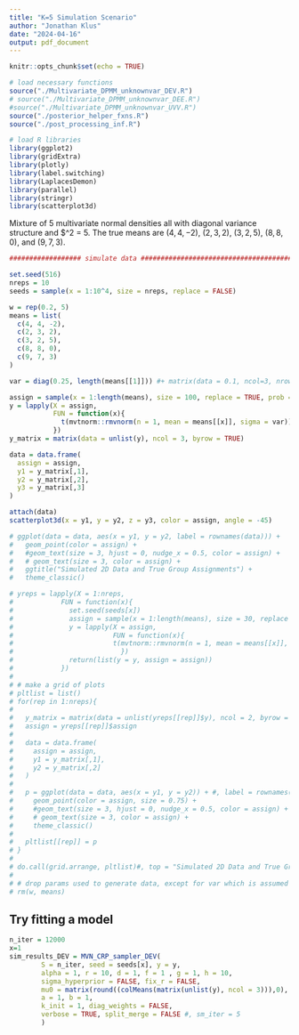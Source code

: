 ```yaml
---
title: "K=5 Simulation Scenario"
author: "Jonathan Klus"
date: "2024-04-16"
output: pdf_document
---
```


```r
knitr::opts_chunk$set(echo = TRUE)

# load necessary functions
source("./Multivariate_DPMM_unknownvar_DEV.R")
# source("./Multivariate_DPMM_unknownvar_DEE.R")
#source("./Multivariate_DPMM_unknownvar_UVV.R")
source("./posterior_helper_fxns.R")
source("./post_processing_inf.R")

# load R libraries
library(ggplot2)
library(gridExtra)
library(plotly)
library(label.switching)
library(LaplacesDemon)
library(parallel)
library(stringr)
library(scatterplot3d)
```

Mixture of 5 multivariate normal densities all with diagonal variance structure
and $\sigma^2 = 5. The true means are $(4, 4, -2)$, $(2, 3, 2)$, $(3, 2, 5)$, $(8, 8, 0)$, and $(9, 7, 3)$.

```r
################## simulate data ##############################################

set.seed(516)
nreps = 10
seeds = sample(x = 1:10^4, size = nreps, replace = FALSE)

w = rep(0.2, 5)
means = list(
  c(4, 4, -2),
  c(2, 3, 2),
  c(3, 2, 5),
  c(8, 8, 0),
  c(9, 7, 3)
)

var = diag(0.25, length(means[[1]])) #+ matrix(data = 0.1, ncol=3, nrow=3) - diag(0.1,3)

assign = sample(x = 1:length(means), size = 100, replace = TRUE, prob = w)
y = lapply(X = assign,
           FUN = function(x){
             t(mvtnorm::rmvnorm(n = 1, mean = means[[x]], sigma = var))
           })
y_matrix = matrix(data = unlist(y), ncol = 3, byrow = TRUE)

data = data.frame(
  assign = assign,
  y1 = y_matrix[,1],
  y2 = y_matrix[,2],
  y3 = y_matrix[,3]
)

attach(data)
scatterplot3d(x = y1, y = y2, z = y3, color = assign, angle = -45)

# ggplot(data = data, aes(x = y1, y = y2, label = rownames(data))) +
#   geom_point(color = assign) +
#   #geom_text(size = 3, hjust = 0, nudge_x = 0.5, color = assign) +
#   # geom_text(size = 3, color = assign) +
#   ggtitle("Simulated 2D Data and True Group Assignments") + 
#   theme_classic()

# yreps = lapply(X = 1:nreps, 
#            FUN = function(x){
#              set.seed(seeds[x])
#              assign = sample(x = 1:length(means), size = 30, replace = TRUE, prob = w)
#              y = lapply(X = assign,
#                         FUN = function(x){
#                         t(mvtnorm::rmvnorm(n = 1, mean = means[[x]], sigma = var))
#                           })
#              return(list(y = y, assign = assign))
#            })
# 
# # make a grid of plots
# pltlist = list()
# for(rep in 1:nreps){
# 
#   y_matrix = matrix(data = unlist(yreps[[rep]]$y), ncol = 2, byrow = TRUE)
#   assign = yreps[[rep]]$assign
# 
#   data = data.frame(
#     assign = assign,
#     y1 = y_matrix[,1],
#     y2 = y_matrix[,2]
#   )
# 
#   p = ggplot(data = data, aes(x = y1, y = y2)) + #, label = rownames(data))) +
#     geom_point(color = assign, size = 0.75) +
#     #geom_text(size = 3, hjust = 0, nudge_x = 0.5, color = assign) +
#     # geom_text(size = 3, color = assign) +
#     theme_classic()
# 
#   pltlist[[rep]] = p
# }
# 
# do.call(grid.arrange, pltlist)#, top = "Simulated 2D Data and True Group Assignments")
# 
# # drop params used to generate data, except for var which is assumed known
# rm(w, means)
```
## Try fitting a model

```r
n_iter = 12000
x=1
sim_results_DEV = MVN_CRP_sampler_DEV(
        S = n_iter, seed = seeds[x], y = y,
        alpha = 1, r = 10, d = 1, f = 1 , g = 1, h = 10,
        sigma_hyperprior = FALSE, fix_r = FALSE,
        mu0 = matrix(round((colMeans(matrix(unlist(y), ncol = 3))),0), ncol = 1),
        a = 1, b = 1,
        k_init = 1, diag_weights = FALSE,
        verbose = TRUE, split_merge = FALSE #, sm_iter = 5
        )
```

